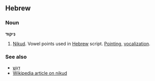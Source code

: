 ==Hebrew==
===Noun===
'''נִיקּוּד'''

# [[Nikud]]. Vowel points used in [[Hebrew]] script. [[Pointing]], [[vocalization]].

===See also===
*[[דגש|דָּגֵשׁ]]
*[[w:Niqqud|Wikipedia article on nikud]]